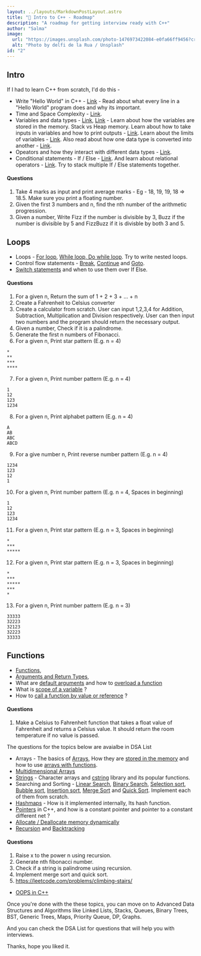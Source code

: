 ```yaml
---
layout: ../layouts/MarkdownPostLayout.astro
title: "🚀 Intro to C++ - Roadmap"
description: "A roadmap for getting interview ready with C++"
author: "Salma"
image:
  url: "https://images.unsplash.com/photo-1476973422084-e0fa66ff9456?crop=entropy&cs=tinysrgb&fit=max&fm=jpg&ixid=M3wxMTc3M3wwfDF8c2VhcmNofDd8fG1hcHxlbnwwfHx8fDE2ODg2NDY5ODF8MA&ixlib=rb-4.0.3&q=80&w=1200%202000w"
  alt: "Photo by delfi de la Rua / Unsplash"
id: "2"
---
```



## Intro

If I had to learn C++ from scratch, I'd do this -

- Write "Hello World" in C++ - [Link](https://www.programiz.com/cpp-programming/examples/print-sentence) - Read about what every line in a "Hello World" program does and why its important.
- Time and Space Complexity - [Link](https://www.geeksforgeeks.org/time-complexity-and-space-complexity/).
- Variables and data types - [Link](https://www.w3schools.com/cpp/cpp_variables.asp), [Link](https://www.geeksforgeeks.org/cpp-variables/) - Learn about how the variables are stored in the memory. Stack vs Heap memory. Learn about how to take inputs in variables and how to print outputs - [Link](https://www.programiz.com/cpp-programming/input-output). Learn about the limits of variables - [Link](https://www.programiz.com/cpp-programming/data-types). Also read about how one data type is converted into another - [Link](https://www.programiz.com/cpp-programming/type-conversion).
- Opeators and how they interact with different data types - [Link](https://www.programiz.com/cpp-programming/operators).
- Conditional statements - If / Else - [Link](https://www.programiz.com/cpp-programming/if-else). And learn about relational operators - [Link](https://www.programiz.com/cpp-programming/relational-logical-operators). Try to stack multiple If / Else statements together.

#### Questions

1.  Take 4 marks as input and print average marks - Eg - 18, 19, 19, 18 => 18.5. Make sure you print a floating number.
2.  Given the first 3 numbers and n, find the nth number of the arithmetic progression.
3.  Given a number, Write Fizz if the number is divisible by 3, Buzz if the number is divisible by 5 and FizzBuzz if it is divisble by both 3 and 5.

## Loops

- Loops - [For loop](https://www.programiz.com/cpp-programming/for-loop), [While loop, Do while loop](https://www.programiz.com/cpp-programming/do-while-loop). Try to write nested loops.
- Control flow statements - [Break](https://www.programiz.com/cpp-programming/break-statement), [Continue](https://www.programiz.com/cpp-programming/continue-statement) and [Goto](https://www.programiz.com/cpp-programming/goto).
- [Switch statements](https://www.programiz.com/cpp-programming/switch-case) and when to use them over If Else.

#### Questions

1.  For a given n, Return the sum of 1 + 2 + 3 + ... + n
2.  Create a Fahrenheit to Celsius converter
3.  Create a calculator from scratch. User can input 1,2,3,4 for Addition, Subtraction, Multiplication and Division respectively. User can then input two numbers and the program should return the necessary output.
4.  Given a number, Check if it is a palindrome.
5.  Generate the first n numbers of Fibonacci.
6.  For a given n, Print star pattern (E.g. n = 4)

```
*
**
***
****
```

7.  For a given n, Print number pattern (E.g. n = 4)

```
1
12
123
1234
```

8.  For a given n, Print alphabet pattern (E.g. n = 4)

```
A
AB
ABC
ABCD
```

9.  For a give number n, Print reverse number pattern (E.g. n = 4)

```
1234
123
12
1
```

10. For a given n, Print number pattern (E.g. n = 4, Spaces in beginning)

```
1
12
123
1234
```

11. For a given n, Print star pattern (E.g. n = 3, Spaces in beginning)

```
*
***
*****
```

12. For a given n, Print star pattern (E.g. n = 3, Spaces in beginning)

```
*
***
*****
***
*
```

13. For a given n, Print number pattern (E.g. n = 3)

```
33333
32223
32123
32223
33333
```

## Functions

- [Functions](https://www.programiz.com/cpp-programming/function),
- [Arguments and Return Types](https://www.programiz.com/cpp-programming/user-defined-function-types),
- What are [default arguments](https://www.programiz.com/cpp-programming/default-argument) and how to [overload a function](https://www.programiz.com/cpp-programming/function-overloading)
- What is [scope of a variable](https://www.geeksforgeeks.org/scope-of-variables-in-c/) ?
- How to [call a function by value or reference](https://www.tutorialspoint.com/differences-between-pass-by-value-and-pass-by-reference-in-cplusplus) ?

#### Questions

1.  Make a Celsius to Fahrenheit function that takes a float value of Fahrenheit and returns a Celsius value. It should return the room temperature if no value is passed.

The questions for the topics below are avaialbe in DSA List

<OpenLink name="Salma DSA List" link="https://salma.in/list" />

- Arrays - The basics of [Arrays](https://www.programiz.com/cpp-programming/arrays), How they are [stored in the memory](https://www.tutorialspoint.com/cplusplus/cpp_arrays.htm) and how to use [arrays with functions](https://www.programiz.com/cpp-programming/passing-arrays-function).
- [Multidimensional Arrays](https://www.programiz.com/cpp-programming/multidimensional-arrays)
- [Strings](https://www.programiz.com/cpp-programming/strings) - Character arrays and [cstring](https://www.geeksforgeeks.org/cpp-cstring/) library and its popular functions.
- Searching and Sorting - [Linear Search](https://www.geeksforgeeks.org/linear-search/), [Binary Search](https://www.geeksforgeeks.org/binary-search/), [Selection sort](https://www.geeksforgeeks.org/selection-sort/), [Bubble sort](https://www.geeksforgeeks.org/bubble-sort/), [Insertion sort](https://www.geeksforgeeks.org/insertion-sort/), [Merge Sort](https://www.geeksforgeeks.org/merge-sort/) and [Quick Sort](https://www.geeksforgeeks.org/cpp-program-for-quicksort/). Implement each of them from scratch.
- [Hashmaps](https://www.geeksforgeeks.org/unordered_map-in-cpp-stl/) - How is it implemented internally, Its hash function.
- [Pointers](https://www.geeksforgeeks.org/cpp-pointers/) in C++, and how is a constant pointer and pointer to a constant different net ?
- [Allocate / Deallocate memory dynamically](https://www.geeksforgeeks.org/new-and-delete-operators-in-cpp-for-dynamic-memory/)
- [Recursion](https://www.programiz.com/cpp-programming/recursion) and [Backtracking](https://www.geeksforgeeks.org/backtracking-algorithms/)

#### Questions

1.  Raise x to the power n using recursion.
2.  Generate nth fibonacci number.
3.  Check if a string is palindrome using recursion.
4.  Implement merge sort and quick sort.
5.  https://leetcode.com/problems/climbing-stairs/

- [OOPS in C++](https://www.geeksforgeeks.org/object-oriented-programming-in-cpp/)

Once you're done with the these topics, you can move on to Advanced Data Structures and Algorithms like Linked Lists, Stacks, Queues, Binary Trees, BST, Generic Trees, Maps, Priority Queue, DP, Graphs.

And you can check the DSA List for questions that will help you with interviews.

<OpenLink name="Salma DSA List" link="https://salma.in/list" />

Thanks, hope you liked it.
